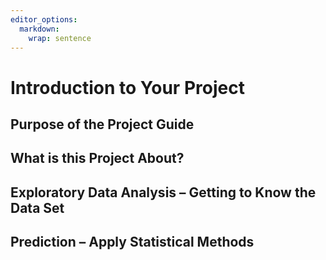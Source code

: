 ```yaml
---
editor_options: 
  markdown: 
    wrap: sentence
---
```


\newpage

# Introduction to Your Project

## Purpose of the Project Guide


## What is this Project About?



## Exploratory Data Analysis -- Getting to Know the Data Set



## Prediction -- Apply Statistical Methods

